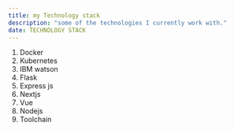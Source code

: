 ```yaml
---
title: my Technology stack
description: "some of the technologies I currently work with."
date: TECHNOLOGY STACK
---
```


1. Docker 
2. Kubernetes 
3. IBM watson
4. Flask
5. Express js
6. Nextjs
7. Vue
8. Nodejs
9. Toolchain

